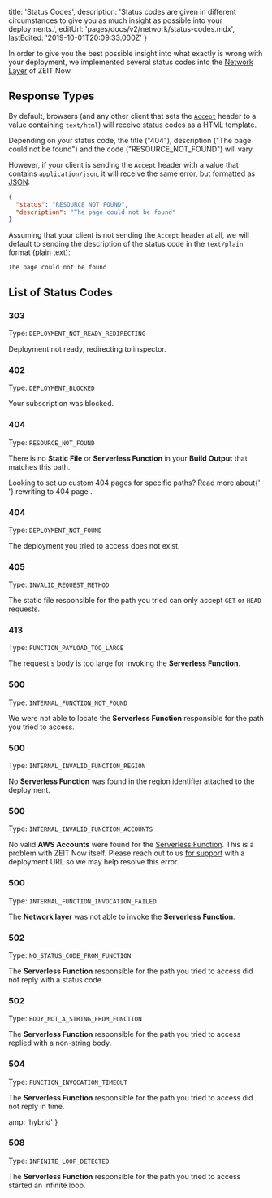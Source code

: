 
  title: 'Status Codes',
  description:
    'Status codes are given in different circumstances to give you as much insight as possible into your deployments.',
  editUrl: 'pages/docs/v2/network/status-codes.mdx',
  lastEdited: '2019-10-01T20:09:33.000Z'
}

In order to give you the best possible insight into what exactly is wrong with your deployment, we implemented several status codes into the [Network Layer](/docs/v2/network/overview) of ZEIT Now.

## Response Types

By default, browsers (and any other client that sets the [`Accept`](https://developer.mozilla.org/en-US/docs/Web/HTTP/Headers/Accept) header to a value containing `text/html`) will receive status codes as a HTML template.

Depending on your status code, the title ("404"), description ("The page could not be found") and the code ("RESOURCE_NOT_FOUND") will vary.

However, if your client is sending the `Accept` header with a value that contains `application/json`, it will receive the same error, but formatted as [JSON](https://en.wikipedia.org/wiki/JSON):

```json
{
  "status": "RESOURCE_NOT_FOUND",
  "description": "The page could not be found"
}
```

Assuming that your client is not sending the `Accept` header at all, we will default to sending the description of the status code in the `text/plain` format (plain text):

```
The page could not be found
```

## List of Status Codes

### 303

Type: <GenericLink href="/docs/error/platform/DEPLOYMENT_NOT_READY_REDIRECTING">`DEPLOYMENT_NOT_READY_REDIRECTING`</GenericLink>

Deployment not ready, redirecting to inspector.

### 402

Type: <GenericLink href="/docs/error/application/DEPLOYMENT_BLOCKED">`DEPLOYMENT_BLOCKED`</GenericLink>

Your subscription was blocked.

### 404

Type: <GenericLink href="/docs/error/application/RESOURCE_NOT_FOUND">`RESOURCE_NOT_FOUND`</GenericLink>

There is no <b>Static File</b> or <b>Serverless Function</b> in your <b>Build Output</b> that matches this path.

<Note>
  Looking to set up custom 404 pages for specific paths? Read more about{' '}
  <GenericLink href="/docs/v2/advanced/routes#custom-404">
    rewriting to 404 page
  </GenericLink>
  .
</Note>

### 404

Type: <GenericLink href="/docs/error/platform/DEPLOYMENT_NOT_FOUND">`DEPLOYMENT_NOT_FOUND`</GenericLink>

The deployment you tried to access does not exist.

### 405

Type: <GenericLink href="/docs/error/application/INVALID_REQUEST_METHOD">`INVALID_REQUEST_METHOD`</GenericLink>

The static file responsible for the path you tried can only accept `GET` or `HEAD` requests.

### 413

Type: <GenericLink href="/docs/error/application/FUNCTION_PAYLOAD_TOO_LARGE">`FUNCTION_PAYLOAD_TOO_LARGE`</GenericLink>

The request's body is too large for invoking the <b>Serverless Function</b>.

### 500

Type: <GenericLink href="/docs/error/platform/INTERNAL_FUNCTION_NOT_FOUND">`INTERNAL_FUNCTION_NOT_FOUND`</GenericLink>

We were not able to locate the <b>Serverless Function</b> responsible for the path you tried to access.

### 500

Type: <GenericLink href="/docs/error/platform/INTERNAL_INVALID_FUNCTION_REGION">`INTERNAL_INVALID_FUNCTION_REGION`</GenericLink>

No <b>Serverless Function</b> was found in the region identifier attached to the deployment.

### 500

Type: <GenericLink href="/docs/error/platform/INTERNAL_INVALID_FUNCTION_ACCOUNTS">`INTERNAL_INVALID_FUNCTION_ACCOUNTS`</GenericLink>

No valid **AWS Accounts** were found for the [Serverless Function](/docs/v2/advanced/concepts/serverless-functions/). This is a problem with ZEIT Now itself. Please reach out to us [for support](mailto:support@zeit.co) with a deployment URL so we may help resolve this error.

### 500

Type: <GenericLink href="/docs/error/platform/INTERNAL_FUNCTION_INVOCATION_FAILED">`INTERNAL_FUNCTION_INVOCATION_FAILED`</GenericLink>

The <b>Network layer</b> was not able to invoke the <b>Serverless Function</b>.

### 502

Type: <GenericLink href="/docs/error/application/NO_STATUS_CODE_FROM_FUNCTION">`NO_STATUS_CODE_FROM_FUNCTION`</GenericLink>

The <b>Serverless Function</b> responsible for the path you tried to access did not reply with a status code.

### 502

Type: <GenericLink href="/docs/error/application/BODY_NOT_A_STRING_FROM_FUNCTION">`BODY_NOT_A_STRING_FROM_FUNCTION`</GenericLink>

The <b>Serverless Function</b> responsible for the path you tried to access replied with a non-string body.

### 504

Type: <GenericLink href="/docs/error/platform/FUNCTION_INVOCATION_TIMEOUT">`FUNCTION_INVOCATION_TIMEOUT`</GenericLink>

The <b>Serverless Function</b> responsible for the path you tried to access did not reply in time.


  amp: 'hybrid'
}

### 508

Type: <GenericLink href="/docs/error/application/INFINITE_LOOP_DETECTED">`INFINITE_LOOP_DETECTED`</GenericLink>

The <b>Serverless Function</b> responsible for the path you tried to access started an infinite loop.
